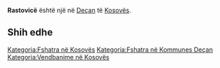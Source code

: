{{Fshat në 
 | Emri                = Rastovicë
 | EmriAlt                = 
 | NAME_SHORT_FORM=      
 | NAME_GENERIC=      
 | NAME_SORT_NAME_RO=      RASTOVICE
 | FULL_NAME_RO = Rastovicë
 | FULL_NAME_ND_RO=Rastovice
 | SORT_NAME_RG=RASTOVICE
 | FULL_NAME_RG=Rastovicë
 | FULL_NAME_ND_RG=Rastovice
 | SRP_NAME_SHORT_FORM=      
 | SRP_NAME_GENERIC=      
 | SRP_NAME_SORT_NAME_RO=      
 | SRP_FULL_NAME_RO = 
 | SRP_FULL_NAME_ND_RO=
 | SRP_SORT_NAME_RG=
 | SRP_FULL_NAME_RG=
 | SRP_FULL_NAME_ND_RG=
 | Emri (Rasa dhanore) = 
 | Figura              = 
 | Shteti              = Kosovo
 | Komuna              = Deçan
 | Kodi postar         = 
 | Sipërfaqja          = 

 | Popullsia           = 

 | Regj. i popullsisë  = 
 | Dend. e popullsisë  = 
 | Faqja zyrtare       = 
 <!--- Koordinatat ----> 
 | Gjerësia            = 42.494167
 | Gjatësia            = 20.327778
 | Lartësia            = 
}}
'''Rastovicë''' është një [[]] në [[Deçan]] të [[Kosovës]].

<!-- == Gjeografia == -->
<!-- == Historia == -->
<!-- == Demografia == -->
== Shih edhe ==
{{Komuna Deçan}}
{{Kosovo-Administrata-Cung}}

[[Kategoria:Fshatra në Kosovës]]
[[Kategoria:Fshatra në Kommunes Deçan]]
[[Kategoria:Vendbanime në Kosovës]]